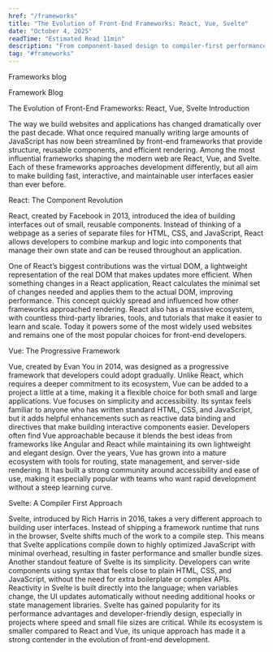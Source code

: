 ```yaml
---
href: "/frameworks"
title: "The Evolution of Front-End Frameworks: React, Vue, Svelte"
date: "October 4, 2025"
readTime: "Estimated Read 11min"
description: "From component-based design to compiler-first performance, discover how these tools evolved Front-end Development."
tag: "#frameworks"
---
```


Frameworks blog

Framework Blog

The Evolution of Front-End Frameworks: React, Vue, Svelte
Introduction

The way we build websites and applications has changed dramatically over the past decade. What once required manually writing large amounts of JavaScript has now been streamlined by front-end frameworks that provide structure, reusable components, and efficient rendering. Among the most influential frameworks shaping the modern web are React, Vue, and Svelte. Each of these frameworks approaches development differently, but all aim to make building fast, interactive, and maintainable user interfaces easier than ever before.

React: The Component Revolution

React, created by Facebook in 2013, introduced the idea of building interfaces out of small, reusable components. Instead of thinking of a webpage as a series of separate files for HTML, CSS, and JavaScript, React allows developers to combine markup and logic into components that manage their own state and can be reused throughout an application.

One of React’s biggest contributions was the virtual DOM, a lightweight representation of the real DOM that makes updates more efficient. When something changes in a React application, React calculates the minimal set of changes needed and applies them to the actual DOM, improving performance. This concept quickly spread and influenced how other frameworks approached rendering.
React also has a massive ecosystem, with countless third-party libraries, tools, and tutorials that make it easier to learn and scale. Today it powers some of the most widely used websites and remains one of the most popular choices for front-end developers.

Vue: The Progressive Framework

Vue, created by Evan You in 2014, was designed as a progressive framework that developers could adopt gradually. Unlike React, which requires a deeper commitment to its ecosystem, Vue can be added to a project a little at a time, making it a flexible choice for both small and large applications.
Vue focuses on simplicity and accessibility. Its syntax feels familiar to anyone who has written standard HTML, CSS, and JavaScript, but it adds helpful enhancements such as reactive data binding and directives that make building interactive components easier. Developers often find Vue approachable because it blends the best ideas from frameworks like Angular and React while maintaining its own lightweight and elegant design.
Over the years, Vue has grown into a mature ecosystem with tools for routing, state management, and server-side rendering. It has built a strong community around accessibility and ease of use, making it especially popular with teams who want rapid development without a steep learning curve.

Svelte: A Compiler First Approach

Svelte, introduced by Rich Harris in 2016, takes a very different approach to building user interfaces. Instead of shipping a framework runtime that runs in the browser, Svelte shifts much of the work to a compile step. This means that Svelte applications compile down to highly optimized JavaScript with minimal overhead, resulting in faster performance and smaller bundle sizes.
Another standout feature of Svelte is its simplicity. Developers can write components using syntax that feels close to plain HTML, CSS, and JavaScript, without the need for extra boilerplate or complex APIs. Reactivity in Svelte is built directly into the language; when variables change, the UI updates automatically without needing additional hooks or state management libraries.
Svelte has gained popularity for its performance advantages and developer-friendly design, especially in projects where speed and small file sizes are critical. While its ecosystem is smaller compared to React and Vue, its unique approach has made it a strong contender in the evolution of front-end development.
